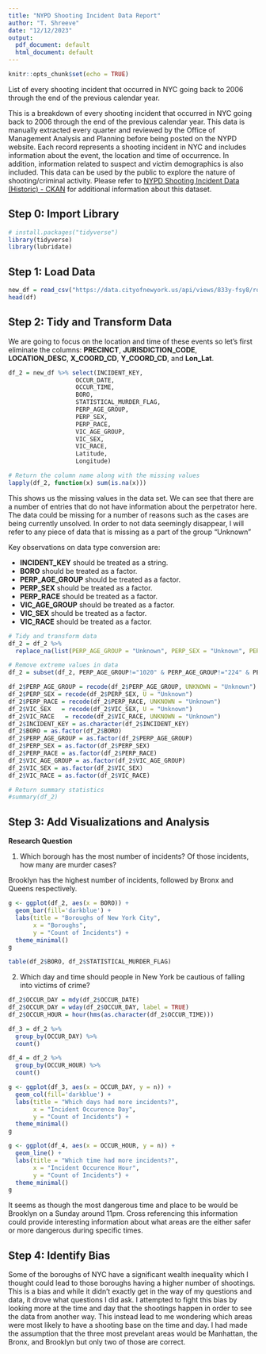 ---
title: "NYPD Shooting Incident Data Report"
author: "T. Shreeve"
date: "12/12/2023"
output:
  pdf_document: default
  html_document: default
---

```{r setup, include=FALSE}
knitr::opts_chunk$set(echo = TRUE)
```

List of every shooting incident that occurred in NYC going back to 2006 through the end of the previous calendar year.

This is a breakdown of every shooting incident that occurred in NYC going back to 2006 through the end of the previous calendar year. This data is manually extracted every quarter and reviewed by the Office of Management Analysis and Planning before being posted on the NYPD website. Each record represents a shooting incident in NYC and includes information about the event, the location and time of occurrence. In addition, information related to suspect and victim demographics is also included. This data can be used by the public to explore the nature of shooting/criminal activity. Please refer to [NYPD Shooting Incident Data (Historic) - CKAN](https://catalog.data.gov/dataset/nypd-shooting-incident-data-historic) for additional information about this dataset. 

## Step 0: Import Library

```{r library, message=FALSE, warning=FALSE}
# install.packages("tidyverse")
library(tidyverse)
library(lubridate)
```

## Step 1: Load Data


```{r load}
new_df = read_csv("https://data.cityofnewyork.us/api/views/833y-fsy8/rows.csv?accessType=DOWNLOAD")
head(df)
```

## Step 2: Tidy and Transform Data

We are going to focus on the location and time of these events so let's first eliminate the columns: **PRECINCT**, **JURISDICTION_CODE**,
**LOCATION_DESC**, **X_COORD_CD**, **Y_COORD_CD**, and **Lon_Lat**. 

```{r}
df_2 = new_df %>% select(INCIDENT_KEY, 
                   OCCUR_DATE,
                   OCCUR_TIME,
                   BORO, 
                   STATISTICAL_MURDER_FLAG,
                   PERP_AGE_GROUP,
                   PERP_SEX,
                   PERP_RACE,
                   VIC_AGE_GROUP,
                   VIC_SEX,
                   VIC_RACE,
                   Latitude,
                   Longitude)

# Return the column name along with the missing values
lapply(df_2, function(x) sum(is.na(x)))
```

This shows us the missing values in the data set. We can see that there are a number of entries that do not have information about the perpetrator here. The data could be missing for a number of reasons such as the cases are being currently unsolved. In order to not data seemingly disappear, I will refer to any piece of data that is missing as a part of the group "Unknown"

Key observations on data type conversion are:

* **INCIDENT_KEY** should be treated as a string.
* **BORO** should be treated as a factor.
* **PERP_AGE_GROUP** should be treated as a factor.
* **PERP_SEX** should be treated as a factor.
* **PERP_RACE** should be treated as a factor.
* **VIC_AGE_GROUP** should be treated as a factor.
* **VIC_SEX** should be treated as a factor.
* **VIC_RACE** should be treated as a factor.

```{r}
# Tidy and transform data
df_2 = df_2 %>% 
  replace_na(list(PERP_AGE_GROUP = "Unknown", PERP_SEX = "Unknown", PERP_RACE = "Unknown"))

# Remove extreme values in data
df_2 = subset(df_2, PERP_AGE_GROUP!="1020" & PERP_AGE_GROUP!="224" & PERP_AGE_GROUP!="940")

df_2$PERP_AGE_GROUP = recode(df_2$PERP_AGE_GROUP, UNKNOWN = "Unknown")
df_2$PERP_SEX = recode(df_2$PERP_SEX, U = "Unknown")
df_2$PERP_RACE = recode(df_2$PERP_RACE, UNKNOWN = "Unknown")
df_2$VIC_SEX   = recode(df_2$VIC_SEX, U = "Unknown")
df_2$VIC_RACE   = recode(df_2$VIC_RACE, UNKNOWN = "Unknown")
df_2$INCIDENT_KEY = as.character(df_2$INCIDENT_KEY)
df_2$BORO = as.factor(df_2$BORO)
df_2$PERP_AGE_GROUP = as.factor(df_2$PERP_AGE_GROUP)
df_2$PERP_SEX = as.factor(df_2$PERP_SEX)
df_2$PERP_RACE = as.factor(df_2$PERP_RACE)
df_2$VIC_AGE_GROUP = as.factor(df_2$VIC_AGE_GROUP)
df_2$VIC_SEX = as.factor(df_2$VIC_SEX)
df_2$VIC_RACE = as.factor(df_2$VIC_RACE)

# Return summary statistics
#summary(df_2)
```

## Step 3: Add Visualizations and Analysis

**Research Question**

1. Which borough has the most number of incidents? Of those incidents, how many are murder cases? 

Brooklyn has the highest number of incidents, followed by Bronx and Queens respectively.

```{r}
g <- ggplot(df_2, aes(x = BORO)) +
  geom_bar(fill='darkblue') +
  labs(title = "Boroughs of New York City",
       x = "Boroughs",
       y = "Count of Incidents") +
  theme_minimal()
g
```

```{r}
table(df_2$BORO, df_2$STATISTICAL_MURDER_FLAG)
```
2. Which day and time should people in New York be cautious of falling into victims of crime?

```{r}
df_2$OCCUR_DAY = mdy(df_2$OCCUR_DATE)
df_2$OCCUR_DAY = wday(df_2$OCCUR_DAY, label = TRUE)
df_2$OCCUR_HOUR = hour(hms(as.character(df_2$OCCUR_TIME)))

df_3 = df_2 %>%
  group_by(OCCUR_DAY) %>%
  count()

df_4 = df_2 %>%
  group_by(OCCUR_HOUR) %>%
  count()
```

```{r}
g <- ggplot(df_3, aes(x = OCCUR_DAY, y = n)) +
  geom_col(fill='darkblue') +
  labs(title = "Which days had more incidents?",
       x = "Incident Occurence Day",
       y = "Count of Incidents") +
  theme_minimal()
g
```
```{r}
g <- ggplot(df_4, aes(x = OCCUR_HOUR, y = n)) +
  geom_line() +
  labs(title = "Which time had more incidents?",
       x = "Incident Occurence Hour",
       y = "Count of Incidents") +
  theme_minimal()
g
```

It seems as though the most dangerous time and place to be would be Brooklyn on a Sunday around 11pm. Cross referencing this information could provide interesting information about what areas are the either safer or more dangerous during specific times.

## Step 4: Identify Bias

Some of the boroughs of NYC have a significant wealth inequality which I thought could lead to those boroughs having a higher number of shootings. This is a bias and while it didn't exactly get in the way of my questions and data, it drove what questions I did ask. I attempted to fight this bias by looking more at the time and day that the shootings happen in order to see the data from another way. This instead lead to me wondering which areas were most likely to have a shooting base on the time and day. I had made the assumption that the three most prevelant areas would be Manhattan, the Bronx, and Brooklyn but only two of those are correct. 

